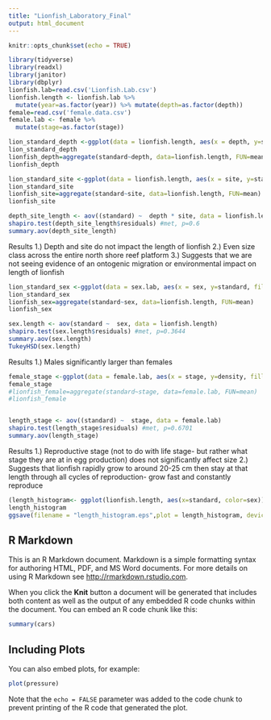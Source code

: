 ```yaml
---
title: "Lionfish_Laboratory_Final"
output: html_document
---
```


```r
knitr::opts_chunk$set(echo = TRUE)
```

```r
library(tidyverse)
library(readxl)
library(janitor)
library(dbplyr)
lionfish.lab=read.csv('Lionfish.Lab.csv')
lionfish.length <- lionfish.lab %>%
  mutate(year=as.factor(year)) %>% mutate(depth=as.factor(depth))
female=read.csv('female.data.csv')
female.lab <- female %>%
  mutate(stage=as.factor(stage)) 
```

```r
lion_standard_depth <-ggplot(data = lionfish.length, aes(x = depth, y=standard, fill = depth)) + geom_bar(stat = "summary", fun.y = "mean", position = "dodge", color = "black") + labs(y = "Standard length (cm)", x = "Depth (m)") + scale_x_discrete() + stat_summary(geom = "errorbar", fun.data = mean_se, position = "dodge") + scale_fill_brewer(palette = "YlGnBu") +theme_classic()+ theme(legend.position = "none") + theme(axis.text = element_text(size = 12), axis.title = element_text(size = 14))
lion_standard_depth
lionfish_depth=aggregate(standard~depth, data=lionfish.length, FUN=mean)
lionfish_depth
```

```r
lion_standard_site <-ggplot(data = lionfish.length, aes(x = site, y=standard, fill = site)) + geom_bar(stat = "summary", fun.y = "mean", position = "dodge", color = "black") + labs(y = "Standard length (cm)", x = "Site") + scale_x_discrete() + stat_summary(geom = "errorbar", fun.data = mean_se, position = "dodge") + scale_fill_brewer(palette = "YlGnBu") +theme_classic()+ theme(legend.position = "none") + theme(axis.text = element_text(size = 12), axis.title = element_text(size = 14))
lion_standard_site
lionfish_site=aggregate(standard~site, data=lionfish.length, FUN=mean)
lionfish_site
```

```r
depth_site_length <- aov((standard) ~  depth * site, data = lionfish.length)
shapiro.test(depth_site_length$residuals) #met, p=0.6
summary.aov(depth_site_length)
```

Results
1.) Depth and site do not impact the length of lionfish 
2.) Even size class across the entire north shore reef platform 
3.) Suggests that we are not seeing evidence of an ontogenic migration or environmental impact on length of lionfish 

```r
lion_standard_sex <-ggplot(data = sex.lab, aes(x = sex, y=standard, fill = sex)) + geom_bar(stat = "summary", fun.y = "mean", position = "dodge", color = "black") + labs(y = "Standard length (cm)", x = "Sex") + scale_x_discrete() + stat_summary(geom = "errorbar", fun.data = mean_se, position = "dodge") + scale_fill_brewer(palette = "YlGnBu") +theme_classic()+ theme(legend.position = "none") + theme(axis.text = element_text(size = 12), axis.title = element_text(size = 14))
lion_standard_sex
lionfish_sex=aggregate(standard~sex, data=lionfish.length, FUN=mean)
lionfish_sex
```

```r
sex.length <- aov(standard ~  sex, data = lionfish.length)
shapiro.test(sex.length$residuals) #met, p=0.3644
summary.aov(sex.length) 
TukeyHSD(sex.length) 
```

Results
1.) Males significantly larger than females

```r
female_stage <-ggplot(data = female.lab, aes(x = stage, y=density, fill = stage)) + geom_bar(stat = "summary", position = "dodge", color = "black") + labs(y = "Female Lionfish Density", x = "Reproductive stage") + scale_x_discrete()  + scale_fill_brewer(palette = "YlGnBu") +theme_classic()+ theme(legend.position = "none") + theme(axis.text = element_text(size = 12), axis.title = element_text(size = 14))
female_stage
#lionfish_female=aggregate(standard~stage, data=female.lab, FUN=mean)
#lionfish_female
```
```r

```


```r
length_stage <- aov((standard) ~  stage, data = female.lab)
shapiro.test(length_stage$residuals) #met, p=0.6701
summary.aov(length_stage)
```

Results
1.) Reproductive stage (not to do with life stage- but rather what stage they are at in egg production) does not significantly affect size 
2.) Suggests that lionfish rapidly grow to around 20-25 cm then stay at that length through all cycles of reproduction- grow fast and constantly reproduce 

```r
(length_histogram<- ggplot(lionfish.length, aes(x=standard, color=sex)) + geom_histogram(aes(y=..density..), binwidth=2, color= "darkblue", fill="lightblue",alpha=0.5, position="dodge") + geom_density(alpha=.2, fill= "white") +theme_classic() + theme(legend.position="top") + labs(y = "Lionfish Density", x = "Standard Length (cm)") + scale_color_brewer(palette="Set1"))
length_histogram
ggsave(filename = "length_histogram.eps",plot = length_histogram, device = "eps",width = 6,height = 4,dpi = 600)
```



## R Markdown

This is an R Markdown document. Markdown is a simple formatting syntax for authoring HTML, PDF, and MS Word documents. For more details on using R Markdown see <http://rmarkdown.rstudio.com>.

When you click the **Knit** button a document will be generated that includes both content as well as the output of any embedded R code chunks within the document. You can embed an R code chunk like this:

```r
summary(cars)
```

## Including Plots

You can also embed plots, for example:

```r
plot(pressure)
```

Note that the `echo = FALSE` parameter was added to the code chunk to prevent printing of the R code that generated the plot.
